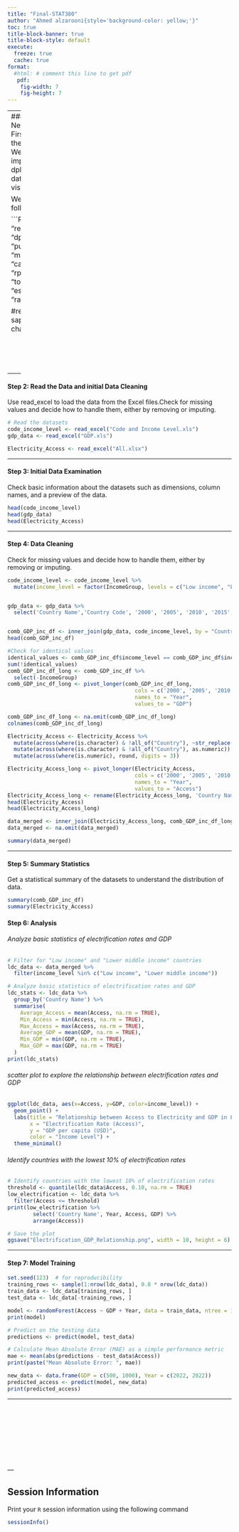 ```yaml
---
title: "Final-STAT380"
author: "Ahmed alzarooni{style='background-color: yellow;'}"
toc: true
title-block-banner: true
title-block-style: default
execute: 
  freeze: true
  cache: true
format:
  #html: # comment this line to get pdf
   pdf: 
    fig-width: 7
    fig-height: 7
---
```



---
#### Step 1: Load Necessary Libraries
First, ensure you have the necessary libraries. We'll use readxl to import Excel files and dplyr and ggplot2 for data manipulation and visualization.

We will need the following packages:


```R
packages <- c(
  "readxl",
  "tibble",
  "dplyr", 
  "readr", 
  "tidyr", 
  "purrr", 
  "broom",
  "magrittr",
  "corrplot",
  "caret",
  "rpart",
  "rpart.plot",
  "e1071",
  "torch", 
  "luz",
  "stringr",
  "esquisse",
  "randomForest",
  "gbm"
)

#renv::install(packages)
sapply(packages,library, character.only=T)
```

<br><br><br><br>
---

#### Step 2: Read the Data and initial Data Cleaning
Use read_excel to load the data from the Excel files.Check for missing values and decide how to handle them, either by removing or imputing.


```R
# Read the datasets
code_income_level <- read_excel("Code and Income Level.xls")
gdp_data <- read_excel("GDP.xls")

Electricity_Access <- read_excel("All.xlsx")

```


---

#### Step 3: Initial Data Examination
Check basic information about the datasets such as dimensions, column names, and a preview of the data.


```R
head(code_income_level)
head(gdp_data)
head(Electricity_Access)
```

---

#### Step 4: Data Cleaning
Check for missing values and decide how to handle them, either by removing or imputing.


```R
code_income_level <- code_income_level %>%
  mutate(income_level = factor(IncomeGroup, levels = c("Low income", "Lower middle income", "Upper middle income", "High income"), ordered = TRUE))


gdp_data <- gdp_data %>%
  select('Country Name','Country Code', '2000', '2005', '2010', '2015', '2022')


comb_GDP_inc_df <- inner_join(gdp_data, code_income_level, by = "Country Code")
head(comb_GDP_inc_df)
```

```R
#Check for identical values
identical_values <- comb_GDP_inc_df$income_level == comb_GDP_inc_df$income_group
sum(!identical_values)
comb_GDP_inc_df_long <- comb_GDP_inc_df %>%
  select(-IncomeGroup)
comb_GDP_inc_df_long <- pivot_longer(comb_GDP_inc_df_long, 
                                        cols = c('2000', '2005', '2010', '2015', '2022'), 
                                        names_to = "Year", 
                                        values_to = "GDP")

comb_GDP_inc_df_long <- na.omit(comb_GDP_inc_df_long)
colnames(comb_GDP_inc_df_long)

```

```R
Electricity_Access <- Electricity_Access %>%
  mutate(across(where(is.character) & !all_of("Country"), ~str_replace(., ">99%", "0.990"))) %>%
  mutate(across(where(is.character) & !all_of("Country"), as.numeric)) %>%
  mutate(across(where(is.numeric), round, digits = 3))

Electricity_Access_long <- pivot_longer(Electricity_Access, 
                                        cols = c('2000', '2005', '2010', '2015', '2022'), 
                                        names_to = "Year", 
                                        values_to = "Access")
Electricity_Access_long <- rename(Electricity_Access_long, 'Country Name' = 'Country')
head(Electricity_Access)
head(Electricity_Access_long)
```

```R

data_merged <- inner_join(Electricity_Access_long, comb_GDP_inc_df_long, by = c("Country Name", "Year"))
data_merged <- na.omit(data_merged)

summary(data_merged)
```



---

#### Step 5: Summary Statistics
Get a statistical summary of the datasets to understand the distribution of data.

```R
summary(comb_GDP_inc_df)
summary(Electricity_Access)

```

#### Step 6: Analysis
###### Analyze basic statistics of electrification rates and GDP

```R
# Filter for "Low income" and "Lower middle income" countries
ldc_data <- data_merged %>% 
  filter(income_level %in% c("Low income", "Lower middle income"))

# Analyze basic statistics of electrification rates and GDP
ldc_stats <- ldc_data %>% 
  group_by('Country Name') %>% 
  summarise(
    Average_Access = mean(Access, na.rm = TRUE),
    Min_Access = min(Access, na.rm = TRUE),
    Max_Access = max(Access, na.rm = TRUE),
    Average_GDP = mean(GDP, na.rm = TRUE),
    Min_GDP = min(GDP, na.rm = TRUE),
    Max_GDP = max(GDP, na.rm = TRUE)
  )
print(ldc_stats)

```
###### scatter plot to explore the relationship between electrification rates and GDP
```R
ggplot(ldc_data, aes(x=Access, y=GDP, color=income_level)) +
  geom_point() +
  labs(title = "Relationship between Access to Electricity and GDP in LDCs",
       x = "Electrification Rate (Access)",
       y = "GDP per capita (USD)",
       color = "Income Level") +
  theme_minimal()
```
###### Identify countries with the lowest 10% of electrification rates

```R
# Identify countries with the lowest 10% of electrification rates
threshold <- quantile(ldc_data$Access, 0.10, na.rm = TRUE)
low_electrification <- ldc_data %>% 
  filter(Access <= threshold)
print(low_electrification %>% 
        select('Country Name', Year, Access, GDP) %>% 
        arrange(Access))

# Save the plot
ggsave("Electrification_GDP_Relationship.png", width = 10, height = 6)
```


---

#### Step 7: Model Training

```R
set.seed(123)  # for reproducibility
training_rows <- sample(1:nrow(ldc_data), 0.8 * nrow(ldc_data))
train_data <- ldc_data[training_rows, ]
test_data <- ldc_data[-training_rows, ]
```

```R
model <- randomForest(Access ~ GDP + Year, data = train_data, ntree = 100)
print(model)
```
```R
# Predict on the testing data
predictions <- predict(model, test_data)

# Calculate Mean Absolute Error (MAE) as a simple performance metric
mae <- mean(abs(predictions - test_data$Access))
print(paste("Mean Absolute Error: ", mae))
```

```R
new_data <- data.frame(GDP = c(500, 1000), Year = c(2022, 2022))
predicted_access <- predict(model, new_data)
print(predicted_access)
```


---




:::{.hidden unless-format="pdf"}
\pagebreak
:::

<br><br><br><br>
<br><br><br><br>
---



::: {.callout-note collapse="true"}
## Session Information

Print your `R` session information using the following command

```R
sessionInfo()
```
:::